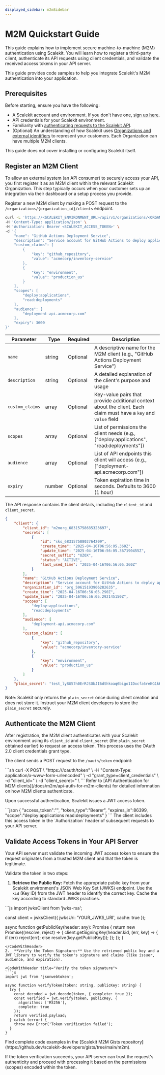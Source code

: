 ```yaml
---
displayed_sidebar: m2mSidebar
---
```


# M2M Quickstart Guide

This guide explains how to implement secure machine-to-machine (M2M) authentication using Scalekit. You will learn how to register a third-party client, authenticate its API requests using client credentials, and validate the received access tokens in your API server.

This guide provides code samples to help you integrate Scalekit's M2M authentication into your application.

## Prerequisites

Before starting, ensure you have the following:

*   A Scalekit account and environment. If you don't have one, [sign up here](https://app.scalekit.com/ws/signup).
*   API credentials for your Scalekit environment.
*   Familiarity with [authenticating requests to the Scalekit API](/docs/m2m/authenticate-scalekit-api).
*   (Optional) An understanding of how Scalekit uses [Organizations and external identifiers](/m2m/external-ids-and-metadata) to represent your customers. Each Organization can have multiple M2M clients.

This guide does not cover installing or configuring Scalekit itself.

## Register an M2M Client

To allow an external system (an API consumer) to securely access your API, you first register it as an M2M client within the relevant Scalekit Organization. This step typically occurs when your customer sets up an integration via their dashboard or a setup process you provide.

Register a new M2M client by making a POST request to the `/organizations/{organization_id}/clients` endpoint.

<CodeWithHeader title="Register an M2M client">

```sh
curl -L 'https://<SCALEKIT_ENVIRONMENT_URL>/api/v1/organizations/<ORGANIZATION_ID>/clients' \
-H 'Content-Type: application/json' \
-H 'Authorization: Bearer <SCALEKIT_ACCESS_TOKEN>' \
-d '{
    "name": "GitHub Actions Deployment Service",
    "description": "Service account for GitHub Actions to deploy applications to production",
    "custom_claims": [
        {
            "key": "github_repository",
            "value": "acmecorp/inventory-service"
        },
        {
            "key": "environment",
            "value": "production_us"
        }
    ],
    "scopes": [
        "deploy:applications",
        "read:deployments"
    ],
    "audience": [
        "deployment-api.acmecorp.com"
    ],
    "expiry": 3600
}'
```
</CodeWithHeader>


| Parameter | Type | Required | Description |
|-----------|------|----------|-------------|
| `name` | string | Optional | A descriptive name for the M2M client (e.g., "GitHub Actions Deployment Service") |
| `description` | string | Optional | A detailed explanation of the client's purpose and usage |
| `custom_claims` | array | Optional | Key-value pairs that provide additional context about the client. Each claim must have a `key` and `value` field |
| `scopes` | array | Optional | List of permissions the client needs (e.g., ["deploy:applications", "read:deployments"]) |
| `audience` | array | Optional | List of API endpoints this client will access (e.g., ["deployment-api.acmecorp.com"]) |
| `expiry` | number | Optional | Token expiration time in seconds. Defaults to 3600 (1 hour) |

The API response contains the client details, including the `client_id` and `client_secret`.

<CodeWithHeader title="Register an M2M client response">

```json
{
    "client": {
        "client_id": "m2morg_68315758685323697",
        "secrets": [
            {
                "id": "sks_68315758802764209",
                "create_time": "2025-04-16T06:56:05.360Z",
                "update_time": "2025-04-16T06:56:05.367190455Z",
                "secret_suffix": "UZ0X",
                "status": "ACTIVE",
                "last_used_time": "2025-04-16T06:56:05.360Z"
            }
        ],
        "name": "GitHub Actions Deployment Service",
        "description": "Service account for GitHub Actions to deploy applications to production",
        "organization_id": "org_59615193906282635",
        "create_time": "2025-04-16T06:56:05.290Z",
        "update_time": "2025-04-16T06:56:05.292145150Z",
        "scopes": [
            "deploy:applications",
            "read:deployments"
        ],
        "audience": [
            "deployment-api.acmecorp.com"
        ],
        "custom_claims": [
            {
                "key": "github_repository",
                "value": "acmecorp/inventory-service"
            },
            {
                "key": "environment",
                "value": "production_us"
            }
        ]
    },
    "plain_secret": "test_ly8G57h0ErRJSObJI6dShkoaq6bigo11Dxcfa6reKG1kKNVbqBKW4H5Ctmb5UZ0X"
}
```
</CodeWithHeader>

Note: Scalekit only returns the `plain_secret` once during client creation and does not store it. Instruct your M2M client developers to store the `plain_secret` securely.

## Authenticate the M2M Client

After registration, the M2M client authenticates with your Scalekit environment using its `client_id` and `client_secret` (the `plain_secret` obtained earlier) to request an access token. This process uses the OAuth 2.0 client credentials grant type.

The client sends a POST request to the `/oauth/token` endpoint:

<CodeWithHeader title="Authenticate the M2M client">
```sh
curl -X POST \
  "https://<SCALEKIT_ENVIRONMENT_URL>/oauth/token" \
  -H "Content-Type: application/x-www-form-urlencoded" \
  -d "grant_type=client_credentials" \
  -d "client_id=<M2M_CLIENT_ID>" \
  -d "client_secret=<M2M_CLIENT_SECRET>" \
```
</CodeWithHeader>
Refer to [API Authentication for M2M clients](/docs/m2m/api-auth-for-m2m-clients) for detailed information on how M2M clients authenticate.

Upon successful authentication, Scalekit issues a JWT access token.

<CodeWithHeader title="Access token response">
```json
{
  "access_token":"<M2M_JWT_ACCESS_TOKEN>",
  "token_type":"Bearer",
  "expires_in":86399,
  "scope":"deploy:applications read:deployments"
}
```
</CodeWithHeader>
The client includes this access token in the `Authorization` header of subsequent requests to your API server.

## Validate Access Tokens in Your API Server

Your API server must validate the incoming JWT access token to ensure the request originates from a trusted M2M client and that the token is legitimate.

Validate the token in two steps:

1.  **Retrieve the Public Key:** Fetch the appropriate public key from your Scalekit environment's JSON Web Key Set (JWKS) endpoint. Use the `kid` (Key ID) from the JWT header to identify the correct key. Cache the key according to standard JWKS practices.

<CodeWithHeader title="Retrieve the public key">
```js
import jwksClient from 'jwks-rsa';

const client = jwksClient({
  jwksUri: 'YOUR_JWKS_URI',
  cache: true
});

async function getPublicKey(header: any): Promise<string> {
  return new Promise((resolve, reject) => {
    client.getSigningKey(header.kid, (err, key) => {
      if (err) reject(err);
      else resolve(key.getPublicKey());
    });
  });
}
```
</CodeWithHeader>
2.  **Verify the Token Signature:** Use the retrieved public key and a JWT library to verify the token's signature and claims (like issuer, audience, and expiration).

<CodeWithHeader title="Verify the token signature">
```js
import jwt from 'jsonwebtoken';

async function verifyToken(token: string, publicKey: string) {
  try {
    const decoded = jwt.decode(token, { complete: true });
    const verified = jwt.verify(token, publicKey, {
      algorithms: ['RS256'],
      complete: true
    });
    return verified.payload;
  } catch (error) {
    throw new Error('Token verification failed');
  }
}
```
</CodeWithHeader>
Find complete code examples in the [Scalekit M2M Gists repository](https://github.dev/scalekit-developers/gists/tree/main/m2m).

If the token verification succeeds, your API server can trust the request's authenticity and proceed with processing it based on the permissions (scopes) encoded within the token.
